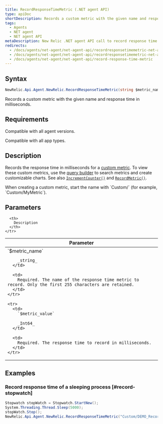 ```yaml
---
title: RecordResponseTimeMetric (.NET agent API)
type: apiDoc
shortDescription: Records a custom metric with the given name and response time in milliseconds.
tags:
  - Agents
  - NET agent
  - NET agent API
metaDescription: New Relic .NET agent API call to record response time as custom metric timeslice data.
redirects:
  - /docs/agents/net-agent/net-agent-api/recordresponsetimemetric-net-agent-api
  - /docs/agents/net-agent/net-agent-api/recordresponsetimemetric-net-agent
  - /docs/agents/net-agent/net-agent-api/record-response-time-metric
---
```


## Syntax

```cs
NewRelic.Api.Agent.NewRelic.RecordResponseTimeMetric(string $metric_name, Int64 $metric_value)
```

Records a custom metric with the given name and response time in milliseconds.

## Requirements

Compatible with all agent versions.

Compatible with all app types.

## Description

Records the response time in milliseconds for a [custom metric](/docs/agents/manage-apm-agents/agent-metrics/custom-metrics). To view these custom metrics, use the [query builder](/docs/query-your-data/explore-query-data/query-builder/use-advanced-nrql-mode-specify-data) to search metrics and create customizable charts. See also [`IncrementCounter()`](/docs/agents/net-agent/net-agent-api/incrementcounter-net-agent) and [`RecordMetric()`](/docs/agents/net-agent/net-agent-api/recordmetric-net-agent).

<Callout variant="important">
  When creating a custom metric, start the name with `Custom/` (for example, `Custom/MyMetric`).
</Callout>

## Parameters

<table>
  <thead>
    <tr>
      <th width="25%">
        Parameter
      </th>

      <th>
        Description
      </th>
    </tr>
  </thead>

  <tbody>
    <tr>
      <td>
        `$metric_name`

        _string_
      </td>

      <td>
        Required. The name of the response time metric to record. Only the first 255 characters are retained.
      </td>
    </tr>

    <tr>
      <td>
        `$metric_value`

        _Int64_
      </td>

      <td>
        Required. The response time to record in milliseconds.
      </td>
    </tr>
  </tbody>
</table>

## Examples

### Record response time of a sleeping process [#record-stopwatch]

```cs
Stopwatch stopWatch = Stopwatch.StartNew();
System.Threading.Thread.Sleep(5000);
stopWatch.Stop();
NewRelic.Api.Agent.NewRelic.RecordResponseTimeMetric("Custom/DEMO_Record_Response_Time_Metric", stopWatch.ElapsedMilliseconds);
```
